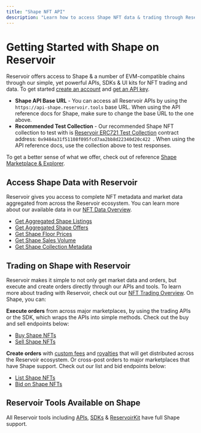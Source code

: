 ```yaml
---
title: "Shape NFT API"
description: "Learn how to access Shape NFT data & trading through Reservoir's developer tools"
---
```


# Getting Started with Shape on Reservoir

Reservoir offers access to Shape & a number of EVM-compatible chains through our simple, yet powerful APIs, SDKs & UI kits for NFT trading and data. To get started [create an account](https://dashboard.reservoir.tools/) and [get an API key](/reference/dashboard-sign-up).

* **Shape API Base URL** - You can access all Reservoir APIs by using the `https://api-shape.reservoir.tools` base URL. When using the API reference docs for Shape, make sure to change the base URL to the one above.
* **Recommended Test Collection** - Our recommended Shape NFT collection to test with is [Reservoir ERC721 Test Collection](https://shapescan.xyz/token/0x9484A31F51108F095fcd7Aa2bB8d22340d20C422) contract address: `0x9484a31f51108f095fcd7aa2bb8d22340d20c422 `. When using the API reference docs, use the collection above to test responses.

To get a better sense of what we offer, check out of reference [Shape Marketplace & Explorer](https://explorer.reservoir.tools/shape).

## Access Shape Data with Reservoir

Reservoir gives you access to complete NFT metadata and market data aggregated from across the Reservoir ecosystem. You can learn more about our available data in our [NFT Data Overview](/reference/nft-data-overview).

* [Get Aggregated Shape Listings](/reference/getordersasksv5)
* [Get Aggregated Shape Offers](/reference/getordersbidsv6)
* [Get Shape Floor Prices](/reference/getcollectionsv7)
* [Get Shape Sales Volume](/reference/getcollectionsdailyvolumesv1)
* [Get Shape Collection Metadata](/reference/gettokensv7)

## Trading on Shape with Reservoir

Reservoir makes it simple to not only get market data and orders, but execute and create orders directly through our APIs and tools. To learn more about trading with Reservoir, check out our [NFT Trading Overview](/reference/creating-and-filling-orders). On Shape, you can:

**Execute orders** from across major marketplaces, by using the trading APIs or the SDK, which wraps the APIs into simple methods. Check out the buy and sell endpoints below:

* [Buy Shape NFTs](/reference/postexecutebuyv7)
* [Sell Shape NFTs](/reference/postexecutesellv7)

**Create orders** with [custom fees](/docs/custom-fees) and [royalties](/docs/royalties) that will get distributed across the Reservoir ecosystem. Or cross-post orders to major marketplaces that have Shape support. Check out our list and bid endpoints below:

* [List Shape NFTs](/reference/postexecutelistv5)
* [Bid on Shape NFTs](/reference/postexecutebidv5)

## Reservoir Tools Available on Shape

All Reservoir tools including [APIs](/reference/overview), [SDKs](/reference/reservoir-sdk-jstsnode) & [ReservoirKit](/reference/reservoirkit) have full Shape support.
